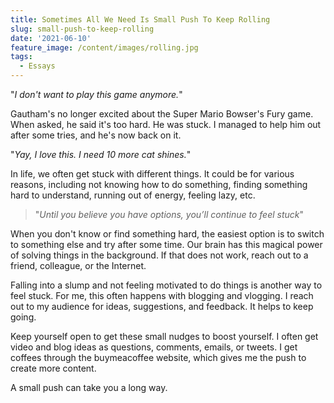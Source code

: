 ```yaml
---
title: Sometimes All We Need Is Small Push To Keep Rolling
slug: small-push-to-keep-rolling
date: '2021-06-10'
feature_image: /content/images/rolling.jpg
tags:
  - Essays
---
```

<ImageCard src="/content/images/rolling.jpg" alt="Photo by Valentin Balan on Unsplash" />

"_I don't want to play this game anymore._"

Gautham's no longer excited about the Super Mario Bowser's Fury game. When asked, he said it's too hard. He was stuck. I managed to help him out after some tries, and he's now back on it.

"_Yay, I love this. I need 10 more cat shines._"

In life, we often get stuck with different things. It could be for various reasons, including not knowing how to do something, finding something hard to understand, running out of energy, feeling lazy, etc.

> "_Until you believe you have options, you’ll continue to feel stuck_"

When you don't know or find something hard, the easiest option is to switch to something else and try after some time. Our brain has this magical power of solving things in the background. If that does not work, reach out to a friend, colleague, or the Internet.

Falling into a slump and not feeling motivated to do things is another way to feel stuck. For me, this often happens with blogging and vlogging. I reach out to my audience for ideas, suggestions, and feedback. It helps to keep going.

Keep yourself open to get these small nudges to boost yourself. I often get video and blog ideas as questions, comments, emails, or tweets. I get coffees through the buymeacoffee website, which gives me the push to create more content.

A small push can take you a long way.
